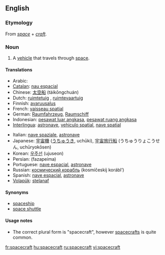 ==English==

===Etymology===
From ''[[space]]'' + ''[[craft]]''.

===Noun===
{{en-noun|pl=spacecraft}}

# A [[vehicle]] that travels through [[space]].

====Translations====
{{trans-top|vehicle that travels through space}}
* Arabic: {{Arab|[[السفينة الفضائية]]}} {{unicode|(as-safína l-faɖa’íyya)}}
* [[Catalan]]: [[nau espacial]]
* Chinese: [[太空船]] (tàikōngchuán)
* Dutch: [[ruimtetuig]] {{n}}, [[ruimtevaartuig]]
* Finnish: [[avaruusalus]]
* French: [[vaisseau spatial]] {{m}}
* German: [[Raumfahrzeug]], [[Raumschiff]]
* Indonesian: [[pesawat luar angkasa]], [[pesawat ruang angkasa]]
* [[Interlingua]]: [[astronave]], [[vehiculo spatial]], [[nave spatial]]
{{trans-mid}}
* Italian: [[nave spaziale]], [[astronave]]
* Japanese: [[宇宙機]] ([[うちゅうき]], uchūki), [[宇宙旅行船]] (うちゅうりょこうせん, uchūryokōsen)
* Korean: [[우주선]] (ujuseon)
* Persian: {{fa-Arab|[[فضاپیما]]}} (fazapeima)
* Portuguese: [[nave espacial]], [[astronave]]
* Russian: [[космический корабль]] (kosmíčeskij korábl’) {{m}}
* Spanish: [[nave espacial]], [[astronave]]
* [[Volapük]]: [[stelanaf]]
{{trans-bottom}}

====Synonyms====
* [[spaceship]]
* [[space shuttle]]

====Usage notes====
*The correct plural form is "spacecraft", however [[spacecrafts]] is quite common.

[[fr:spacecraft]]
[[hu:spacecraft]]
[[ru:spacecraft]]
[[vi:spacecraft]]